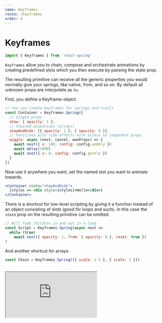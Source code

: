 ```yaml
---
name: Keyframes
route: /keyframes
order: 4
---
```



# Keyframes

```jsx
import { Keyframes } from 'react-spring'
```

`Keyframes` allow you to chain, compose and orchestrate animations by creating predefined slots which you then execute by passing the state prop.

The resulting primitive can receive all the generic properties you would normally give your springs, like native, from, and so on. By default all unknown props are interpolate as `to`.

First, you define a Keyframe-object.

```jsx
// You can create keyframes for springs and trails
const Container = Keyframes.Spring({
  // Single props
  show: { opacity: 1 },
  // Chained animations (arrays)
  showAndHide: [{ opacity: 1 }, { opacity: 0 }],
  // Functions with side-effects with access to component props
  wiggle: async (next, cancel, ownProps) => {
    await next({ x: 100, config: config.wobbly })
    await delay(1000)
    await next({ x: 0, config: config.gentle })
  }
})
```

Now use it anywhere you want, set the named slot you want to animate towards.

```jsx
<Container state="showAndHide">
  {styles => <div style={styles}>Hello</div>}
</Container>
```

There is a shortcut for low-level scripting by giving it a function instead of an object consisting of slots (good for loops and such). In this case the `state` prop on the resulting primitive can be omitted.

```jsx
// Will fade children in and out in a loop
const Script = Keyframes.Spring(async next =>
  while (true)
    await next({ opacity: 1, from: { opacity: 0 }, reset: true })
)
```

And another shortcut for arrays:

```jsx
const Chain = Keyframes.Spring([{ scale: 1.5 }, { scale: 1 }])
```

<br />

<iframe
  src="https://codesandbox.io/embed/vjmmp7xl10?fontsize=13&editorsize=60&hidenavigation=1&codemirror=1&module=%2Fsrc%2FDemo.js"
  style={{ width: '100%', height: 500, border: 0, borderRadius: 4, overflow: 'hidden' }}
  sandbox="allow-modals allow-forms allow-popups allow-scripts allow-same-origin" />

## Props

Other than the props listed here `Keyframes` can take all the props that `Spring` accepts (config, native, immediate, onRest, etc).

<PropsTable of={Keyframes} />